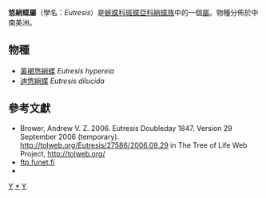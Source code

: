 {{NoteTA
|G1=Butterfly
}}
{{Automatic Taxobox
| taxon = Eutresis
| authority = Doubleday, [1847]
| image = Doubleday1849GenDiurnLepPlate81.jpg
| image_caption = [[黃褐悠綃蝶|黃褐悠綃蝶]]（中右）<br />''Eutresis hypereia''
| type_species = [[黃褐悠綃蝶|黃褐悠綃蝶]]<br />''Eutresis hypereia''
| type_species_authority = Doubleday, 1847
| subdivision_ranks = 物種
| subdivision = 共2種，詳見正文。
| synonyms =
}}

'''悠綃蝶屬'''（學名：''Eutresis''）是[[蛺蝶科|蛺蝶科]][[斑蝶亞科|斑蝶亞科]][[綃蝶族|綃蝶族]]中的一個[[屬_(生物)|屬]]。物種分佈於中南美洲。

== 物種 ==
* [[黃褐悠綃蝶|黃褐悠綃蝶]] ''Eutresis hypereia''
* [[迪悠綃蝶|迪悠綃蝶]] ''Eutresis dilucida''

== 參考文獻 ==
{{reflist}}
* Brower, Andrew V. Z. 2006. Eutresis Doubleday 1847. Version 29 September 2006 (temporary). http://tolweb.org/Eutresis/27586/2006.09.29 {{Wayback|url=http://tolweb.org/Eutresis/27586/2006.09.29 |date=20200202123730 }} in The Tree of Life Web Project, http://tolweb.org/ {{Wayback|url=http://tolweb.org/ |date=20110515100516 }}
* [http://ftp.funet.fi/pub/sci/bio/life/insecta/lepidoptera/ditrysia/papilionoidea/nymphalidae/danainae/eutresis/ ftp.funet.fi] {{Wayback|url=http://ftp.funet.fi/pub/sci/bio/life/insecta/lepidoptera/ditrysia/papilionoidea/nymphalidae/danainae/eutresis/ |date=20211020104246 }}
* {{Cite book | author = 寿建新 周尧 李宇飞 | title = 世界蝴蝶分類名錄 | location = 中國 | publisher = 陝西科學技術出版社 | date = 2006-04-01 | ISBN = 9787536936768 | language= zh-hans }}

{{Commons category|Eutresis}}

{{斑蝶亞科}}
{{Taxonbar}}
[[Category:綃蝶族|Y]]
[[Category:悠綃蝶屬|*]]
[[Category:_1847年描述的分类群|Y]]